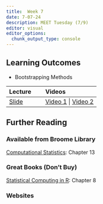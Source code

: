 ```yaml
---
title:  Week 7
date: 7-07-24
description: MEET Tuesday (7/9)
editor: visual
editor_options: 
  chunk_output_type: console
---
```


## Learning Outcomes

-   Bootstrapping Methods

| Lecture                                                | Videos                                                                             |
|:-------------------------------------------------------|:-----------------------------------------------------------------------------------|
| [Slide](http://m497.inqs.info/lectures/6#/title-slide) | [Video 1](https://youtu.be/UfHkx7r7SZk) \| [Video 2](https://youtu.be/wZWXMYWftC4) |

## Further Reading

### Available from Broome Library

[Computational Statistics](https://link-springer-com.ezproxy.csuci.edu/book/10.1007/978-0-387-98144-4): Chapter 13

### Great Books (Don't Buy)

[Statistical Computing in R](https://www.routledge.com/Statistical-Computing-with-R-Second-Edition/Rizzo/p/book/9781466553323): Chapter 8

### Websites

